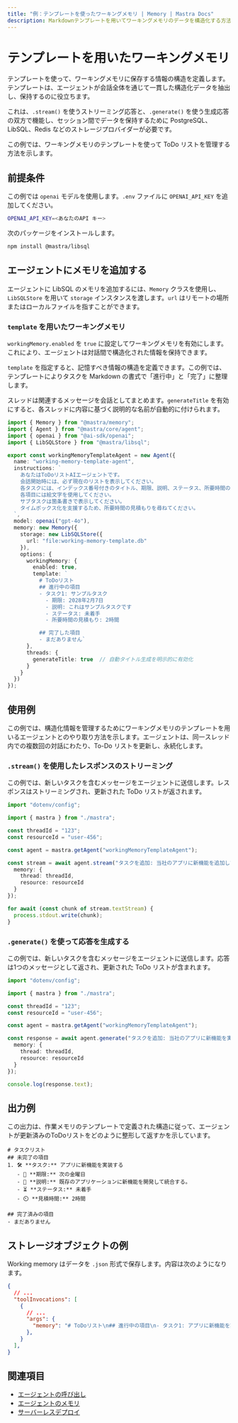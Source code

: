 ```yaml
---
title: "例：テンプレートを使ったワーキングメモリ | Memory | Mastra Docs"
description: Markdownテンプレートを用いてワーキングメモリのデータを構造化する方法を示す例。
---
```


# テンプレートを用いたワーキングメモリ

テンプレートを使って、ワーキングメモリに保存する情報の構造を定義します。テンプレートは、エージェントが会話全体を通じて一貫した構造化データを抽出し、保持するのに役立ちます。

これは、`.stream()` を使うストリーミング応答と、`.generate()` を使う生成応答の双方で機能し、セッション間でデータを保持するために PostgreSQL、LibSQL、Redis などのストレージプロバイダーが必要です。

この例では、ワーキングメモリのテンプレートを使って ToDo リストを管理する方法を示します。

## 前提条件

この例では `openai` モデルを使用します。`.env` ファイルに `OPENAI_API_KEY` を追加してください。

```bash filename=".env" copy
OPENAI_API_KEY=<あなたのAPI キー>
```

次のパッケージをインストールします。

```bash copy
npm install @mastra/libsql
```


## エージェントにメモリを追加する

エージェントに LibSQL のメモリを追加するには、`Memory` クラスを使用し、`LibSQLStore` を用いて `storage` インスタンスを渡します。`url` はリモートの場所またはローカルファイルを指すことができます。

### `template` を用いたワーキングメモリ

`workingMemory.enabled` を `true` に設定してワーキングメモリを有効にします。これにより、エージェントは対話間で構造化された情報を保持できます。

`template` を指定すると、記憶すべき情報の構造を定義できます。この例では、テンプレートによりタスクを Markdown の書式で「進行中」と「完了」に整理します。

スレッドは関連するメッセージを会話としてまとめます。`generateTitle` を有効にすると、各スレッドに内容に基づく説明的な名前が自動的に付けられます。

```typescript filename="src/mastra/agents/example-working-memory-template-agent.ts" showLineNumbers copy
import { Memory } from "@mastra/memory";
import { Agent } from "@mastra/core/agent";
import { openai } from "@ai-sdk/openai";
import { LibSQLStore } from "@mastra/libsql";

export const workingMemoryTemplateAgent = new Agent({
  name: "working-memory-template-agent",
  instructions: `
    あなたはToDoリストAIエージェントです。
    会話開始時には、必ず現在のリストを表示してください。
    各タスクには、インデックス番号付きのタイトル、期限、説明、ステータス、所要時間の見積もりを含めてください。
    各項目には絵文字を使用してください。
    サブタスクは箇条書きで表示してください。
    タイムボックス化を支援するため、所要時間の見積もりを尋ねてください。
  `,
  model: openai("gpt-4o"),
  memory: new Memory({
    storage: new LibSQLStore({
      url: "file:working-memory-template.db"
    }),
    options: {
      workingMemory: {
        enabled: true,
        template: `
          # ToDoリスト
          ## 進行中の項目
          - タスク1: サンプルタスク
            - 期限: 2028年2月7日
            - 説明: これはサンプルタスクです
            - ステータス: 未着手
            - 所要時間の見積もり: 2時間

          ## 完了した項目
          - まだありません`
      },
      threads: {
        generateTitle: true  // 自動タイトル生成を明示的に有効化
      }
    }
  })
});
```


## 使用例

この例では、構造化情報を管理するためにワーキングメモリのテンプレートを用いるエージェントとのやり取り方法を示します。エージェントは、同一スレッド内での複数回の対話にわたり、To-Do リストを更新し、永続化します。

### `.stream()` を使用したレスポンスのストリーミング

この例では、新しいタスクを含むメッセージをエージェントに送信します。レスポンスはストリーミングされ、更新された ToDo リストが返されます。

```typescript filename="src/test-working-memory-template-agent.ts" showLineNumbers copy
import "dotenv/config";

import { mastra } from "./mastra";

const threadId = "123";
const resourceId = "user-456";

const agent = mastra.getAgent("workingMemoryTemplateAgent");

const stream = await agent.stream("タスクを追加: 当社のアプリに新機能を追加してください。所要時間は約2時間で、締め切りは来週の金曜日です。", {
  memory: {
    thread: threadId,
    resource: resourceId
  }
});

for await (const chunk of stream.textStream) {
  process.stdout.write(chunk);
}
```


### `.generate()` を使って応答を生成する

この例では、新しいタスクを含むメッセージをエージェントに送信します。応答は1つのメッセージとして返され、更新された ToDo リストが含まれます。

```typescript filename="src/test-working-memory-template-agent.ts" showLineNumbers copy
import "dotenv/config";

import { mastra } from "./mastra";

const threadId = "123";
const resourceId = "user-456";

const agent = mastra.getAgent("workingMemoryTemplateAgent");

const response = await agent.generate("タスクを追加: 当社のアプリに新機能を実装する。所要時間は約2時間で、期限は次の金曜日。", {
  memory: {
    thread: threadId,
    resource: resourceId
  }
});

console.log(response.text);
```


## 出力例

この出力は、作業メモリのテンプレートで定義された構造に従って、エージェントが更新済みのToDoリストをどのように整形して返すかを示しています。

```text
# タスクリスト
## 未完了の項目
1. 🛠️ **タスク:** アプリに新機能を実装する
   - 📅 **期限:** 次の金曜日
   - 📝 **説明:** 既存のアプリケーションに新機能を開発して統合する。
   - ⏳ **ステータス:** 未着手
   - ⏲️ **見積時間:** 2時間

## 完了済みの項目
- まだありません
```


## ストレージオブジェクトの例

Working memory はデータを `.json` 形式で保存します。内容は次のようになります。

```json
{
  // ...
  "toolInvocations": [
    {
      // ...
      "args": {
        "memory": "# ToDoリスト\n## 進行中の項目\n- タスク1: アプリに新機能を実装する\n  - 期限: 次の金曜日\n  - 説明: アプリに新機能を実装する\n  - ステータス: 未着手\n  - 見積時間: 2時間\n\n## 完了項目\n- まだありません"
      },
    }
  ],
}
```


## 関連項目

- [エージェントの呼び出し](../agents/calling-agents.mdx#from-the-command-line)
- [エージェントのメモリ](../../docs/agents/agent-memory.mdx)
- [サーバーレスデプロイ](../../docs/deployment/server-deployment.mdx#libsqlstore)